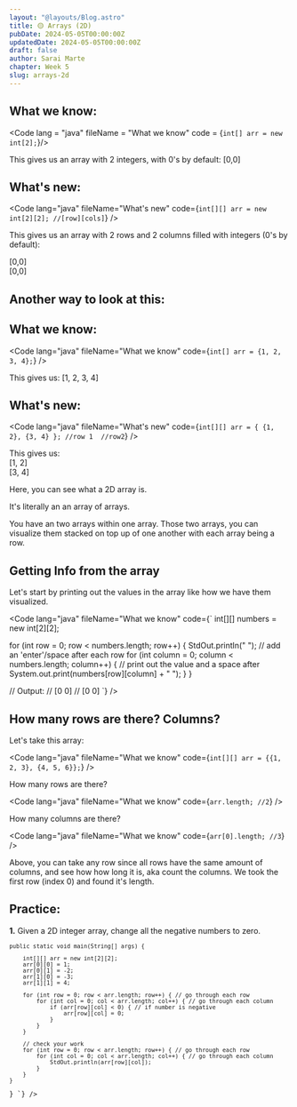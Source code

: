 ```yaml
---
layout: "@layouts/Blog.astro"
title: 🟡 Arrays (2D)
pubDate: 2024-05-05T00:00:00Z
updatedDate: 2024-05-05T00:00:00Z
draft: false
author: Sarai Marte
chapter: Week 5
slug: arrays-2d
---
```



## What we know:

<Code lang = "java" fileName = "What we know" code = {`int[] arr = new int[2];`}/>

This gives us an array with 2 integers, with 0's by default: [0,0]

## What's new:

<Code lang="java" fileName="What's new" code={`int[][] arr = new int[2][2]; //[row][cols]`} />

This gives us an array with 2 rows and 2 columns filled with integers (0's by default):

[0,0]  
[0,0]

## Another way to look at this:

## What we know:

<Code lang="java" fileName="What we know" code={`int[] arr = {1, 2, 3, 4};`} />

This gives us: [1, 2, 3, 4]

## What's new:

<Code lang="java" fileName="What's new" code={`int[][] arr = { {1, 2}, {3, 4} }; //row 1  //row2`} />

This gives us:  
[1, 2]  
[3, 4]

Here, you can see what a 2D array is.

It's literally an an array of arrays.

You have an two arrays within one array. Those two arrays, you can visualize them stacked on top up of one another with each array being a row.

## Getting Info from the array

Let's start by printing out the values in the array like how we have them visualized.

<Code lang="java" fileName="What we know" code={`
int[][] numbers = new int[2][2];

for (int row = 0; row < numbers.length; row++) {
    StdOut.println(" "); // add an 'enter'/space after each row
    for (int column = 0; column < numbers.length; column++) {
        // print out the value and a space after
        System.out.print(numbers[row][column] + " ");
    }
}

// Output:
// [0  0]
// [0  0]
`} />

## How many rows are there? Columns?

Let's take this array:

<Code lang="java" fileName="What we know" code={`int[][] arr = {{1, 2, 3}, {4, 5, 6}};`} />

How many rows are there?

<Code lang="java" fileName="What we know" code={`arr.length; //2`} />

How many columns are there?

<Code lang="java" fileName="What we know" code={`arr[0].length; //3`} />

Above, you can take any row since all rows have the same amount of columns, and see how how long it is, aka count the columns. We took the first row (index 0) and found it's length.

## Practice:

**1.** Given a 2D integer array, change all the negative numbers to zero.

<Solution>
<Code lang="java" fileName="Problem 1" code={`
public class fileName {

    public static void main(String[] args) {

        int[][] arr = new int[2][2];
        arr[0][0] = 1;
        arr[0][1] = -2;
        arr[1][0] = -3;
        arr[1][1] = 4;

        for (int row = 0; row < arr.length; row++) { // go through each row
            for (int col = 0; col < arr.length; col++) { // go through each column
                if (arr[row][col] < 0) { // if number is negative
                    arr[row][col] = 0;
                }
            }
        }

        // check your work
        for (int row = 0; row < arr.length; row++) { // go through each row
            for (int col = 0; col < arr.length; col++) { // go through each column
                StdOut.println(arr[row][col]);
            }
        }
    }

}
`} />


</Solution>
